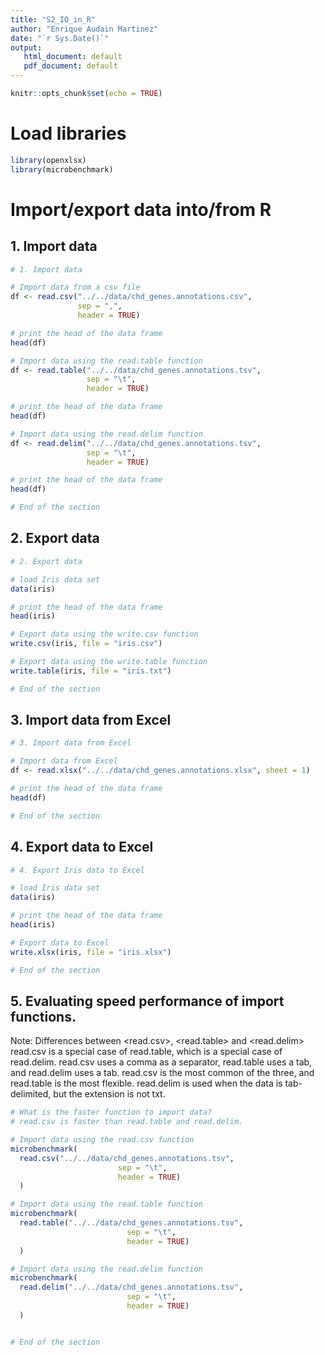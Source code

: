 ```yaml
---
title: "S2_IO_in_R"
author: "Enrique Audain Martinez"
date: "`r Sys.Date()`"
output: 
   html_document: default
   pdf_document: default
---
```



```r
knitr::opts_chunk$set(echo = TRUE)
```

# Load libraries

```r

library(openxlsx) 
library(microbenchmark)

```


# Import/export data into/from R

## 1. Import data

```r

# 1. Import data

# Import data from a csv file
df <- read.csv("../../data/chd_genes.annotations.csv", 
               sep = ",", 
               header = TRUE)

# print the head of the data frame
head(df)

# Import data using the read.table function
df <- read.table("../../data/chd_genes.annotations.tsv",
                 sep = "\t", 
                 header = TRUE)

# print the head of the data frame
head(df)

# Import data using the read.delim function
df <- read.delim("../../data/chd_genes.annotations.tsv",
                 sep = "\t", 
                 header = TRUE)

# print the head of the data frame
head(df)

# End of the section


```

\newpage

## 2. Export data

```r

# 2. Export data

# load Iris data set
data(iris)

# print the head of the data frame
head(iris)

# Export data using the write.csv function
write.csv(iris, file = "iris.csv")

# Export data using the write.table function
write.table(iris, file = "iris.txt")

# End of the section


```


\newpage

## 3. Import data from Excel

```r

# 3. Import data from Excel

# Import data from Excel
df <- read.xlsx("../../data/chd_genes.annotations.xlsx", sheet = 1)

# print the head of the data frame
head(df)

# End of the section


```

\newpage

## 4. Export data to Excel

```r

# 4. Export Iris data to Excel

# load Iris data set
data(iris)

# print the head of the data frame
head(iris)

# Export data to Excel
write.xlsx(iris, file = "iris.xlsx")

# End of the section


```


\newpage

## 5. Evaluating speed performance of import functions.

Note: Differences between <read.csv>, <read.table> and <read.delim>
read.csv is a special case of read.table, which is a special case of read.delim.
read.csv uses a comma as a separator, read.table uses a tab, and read.delim uses a tab.
read.csv is the most common of the three, and read.table is the most flexible.
read.delim is used when the data is tab-delimited, but the extension is not txt.

```r

# What is the faster function to import data?
# read.csv is faster than read.table and read.delim.

# Import data using the read.csv function
microbenchmark(
  read.csv("../../data/chd_genes.annotations.tsv",
                        sep = "\t", 
                        header = TRUE)
  )

# Import data using the read.table function
microbenchmark(
  read.table("../../data/chd_genes.annotations.tsv",
                          sep = "\t", 
                          header = TRUE)
  )

# Import data using the read.delim function
microbenchmark(
  read.delim("../../data/chd_genes.annotations.tsv",
                          sep = "\t", 
                          header = TRUE)
  )


# End of the section
```


